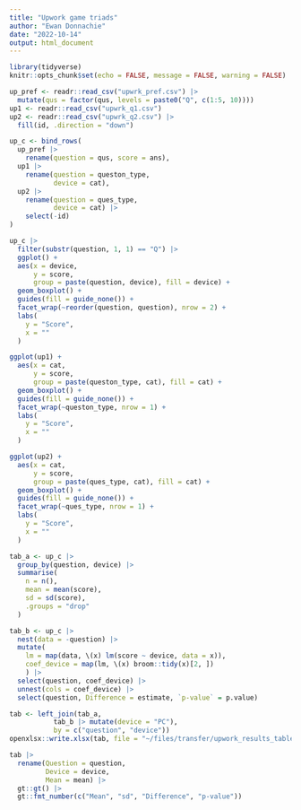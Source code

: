 ```yaml
---
title: "Upwork game triads"
author: "Ewan Donnachie"
date: "2022-10-14"
output: html_document
---
```


```r
library(tidyverse)
knitr::opts_chunk$set(echo = FALSE, message = FALSE, warning = FALSE)

up_pref <- readr::read_csv("upwrk_pref.csv") |> 
  mutate(qus = factor(qus, levels = paste0("Q", c(1:5, 10))))
up1 <- readr::read_csv("upwrk_q1.csv")
up2 <- readr::read_csv("upwrk_q2.csv") |> 
  fill(id, .direction = "down")

up_c <- bind_rows(
  up_pref |> 
    rename(question = qus, score = ans),
  up1 |> 
    rename(question = queston_type,
           device = cat),
  up2 |> 
    rename(question = ques_type,
           device = cat) |> 
    select(-id)
)
```




```r
up_c |> 
  filter(substr(question, 1, 1) == "Q") |> 
  ggplot() +
  aes(x = device,
      y = score,
      group = paste(question, device), fill = device) +
  geom_boxplot() +
  guides(fill = guide_none()) +
  facet_wrap(~reorder(question, question), nrow = 2) +
  labs(
    y = "Score",
    x = ""
  )
```




```r
ggplot(up1) +
  aes(x = cat,
      y = score,
      group = paste(queston_type, cat), fill = cat) +
  geom_boxplot() +
  guides(fill = guide_none()) +
  facet_wrap(~queston_type, nrow = 1) +
  labs(
    y = "Score",
    x = ""
  )
```


```r
ggplot(up2) +
  aes(x = cat,
      y = score,
      group = paste(ques_type, cat), fill = cat) +
  geom_boxplot() +
  guides(fill = guide_none()) +
  facet_wrap(~ques_type, nrow = 1) +
  labs(
    y = "Score",
    x = ""
  )
```


```r
tab_a <- up_c |> 
  group_by(question, device) |> 
  summarise(
    n = n(),
    mean = mean(score),
    sd = sd(score),
    .groups = "drop"
  )

tab_b <- up_c |> 
  nest(data = -question) |> 
  mutate(
    lm = map(data, \(x) lm(score ~ device, data = x)),
    coef_device = map(lm, \(x) broom::tidy(x)[2, ])
    ) |> 
  select(question, coef_device) |> 
  unnest(cols = coef_device) |> 
  select(question, Difference = estimate, `p-value` = p.value)
```

```r
tab <- left_join(tab_a,
           tab_b |> mutate(device = "PC"),
           by = c("question", "device"))
openxlsx::write.xlsx(tab, file = "~/files/transfer/upwork_results_table.xlsx")

tab |>
  rename(Question = question,
         Device = device,
         Mean = mean) |> 
  gt::gt() |> 
  gt::fmt_number(c("Mean", "sd", "Difference", "p-value"))
```

